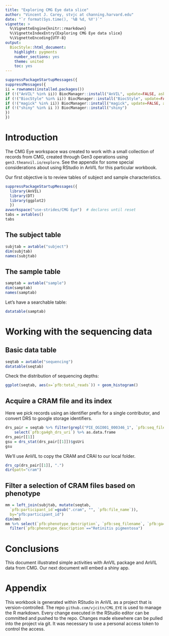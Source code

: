 ```yaml
---
title: "Exploring CMG Eye data slice"
author: "Vincent J. Carey, stvjc at channing.harvard.edu"
date: "`r format(Sys.time(), '%B %d, %Y')`"
vignette: >
  %\VignetteEngine{knitr::rmarkdown}
  %\VignetteIndexEntry{Exploring CMG Eye data slice}
  %\VignetteEncoding{UTF-8}
output:
  BiocStyle::html_document:
    highlight: pygments
    number_sections: yes
    theme: united
    toc: yes
---
```


```r
suppressPackageStartupMessages({
suppressMessages({
ii = rownames(installed.packages())
if (!("AnVIL" %in% ii)) BiocManager::install("AnVIL", update=FALSE, ask=FALSE)
if (!("BiocStyle" %in% ii)) BiocManager::install("BiocStyle", update=FALSE, ask=FALSE)
if (!("magick" %in% ii)) BiocManager::install("magick", update=FALSE, ask=FALSE)
if (!("shiny" %in% ii )) BiocManager::install("shiny")
})
})
```
# Introduction

The CMG Eye workspace was created to work with a small collection
of records from CMG, created through Gen3 operations using
`gen3.theanvil.io/explore`.  See the appendix for some special
considerations about using RStudio in AnVIL for this particular
workbook.

Our first objective is to review tables of subject and sample
characteristics.

```r
suppressPackageStartupMessages({
  library(AnVIL)
  library(DT)
  library(ggplot2)
  })
avworkspace("use-strides/CMG Eye")  # declares until reset
tabs = avtables()
tabs
```

## The subject table

```r
subjtab = avtable("subject")
dim(subjtab)
names(subjtab)
```

## The sample table

```r
samptab = avtable("sample")
dim(samptab)
names(samptab)
```

Let's have a searchable table:
```r
datatable(samptab)
```

# Working with the sequencing data

## Basic data table

```r
seqtab = avtable("sequencing")
datatable(seqtab)
```

Check the distribution of sequencing depths:
```r
ggplot(seqtab, aes(x=`pfb:total_reads`)) + geom_histogram()
```

## Acquire a CRAM file and its index

Here we pick records using an identifier prefix for a single contributor,
and convert DRS to google storage identifiers.
```r
drs_pair = seqtab %>% filter(grepl("PIE_OGI001_000346_1", `pfb:seq_filename`)) %>%
    select(`pfb:ga4gh_drs_uri`) %>% as.data.frame
drs_pair[[1]]
gsu = drs_stat(drs_pair[[1]])$gsUri
gsu
```
We'll use AnVIL to copy the CRAM and CRAI to our local folder.
```r
drs_cp(drs_pair[[1]], ".")
dir(patt="cram")
```

## Filter a selection of CRAM files based on phenotype

```r
mm = left_join(subjtab, mutate(seqtab, 
  `pfb:participant_id`=gsub(".cram", "", `pfb:file_name`)), 
  by="pfb:participant_id")
dim(mm)
mm %>% select(`pfb:phenotype_description`, `pfb:seq_filename`, `pfb:ga4gh_drs_uri`) %>%    
  filter(`pfb:phenotype_description`=="Retinitis pigmentosa")
```

# Conclusions

This document illustrated simple activities with AnVIL package and AnVIL
data from CMG.  Our next document will embed a shiny app.




# Appendix

This workbook is generated within RStudio in AnVIL as a project that is version-controlled.
The repo `github.com/vjcitn/CMG_EYE` is used to manage the R markdown.  Every change executed
in the RStudio editor
can be committed and pushed to the repo.  Changes made elsewhere can be pulled into the project via git.
It was necessary to use a personal access token to control the access.
